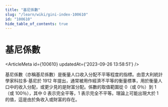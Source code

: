```yaml
---
title: "基尼係數"
slug: "/learn/wiki/gini-index-100610"
id: "100610"
hide_table_of_contents: true
---
```



# 基尼係數

<ArticleMeta id={100610} updatedAt={'2023-09-26 13:58:51'} />
<div className='border-solid border-b border-t-0 my-4 border-[var(--ifm-color-gray-300)]' />

基尼係數（亦稱基尼係數）是衡量人口收入分配不平等程度的指標。由意大利統計學家科拉多·基尼於 1912 年提出，通常被用作經濟不平等的衡量標準，用於衡量人口中的收入分配，或更少見的是財富分配。係數的取值範圍從 0（或 0％）到 1（或 100％），其中 0 表示完全平等，1 表示完全不平等。理論上可能出現大於 1 的值，這是由於負收入或財富的存在。
